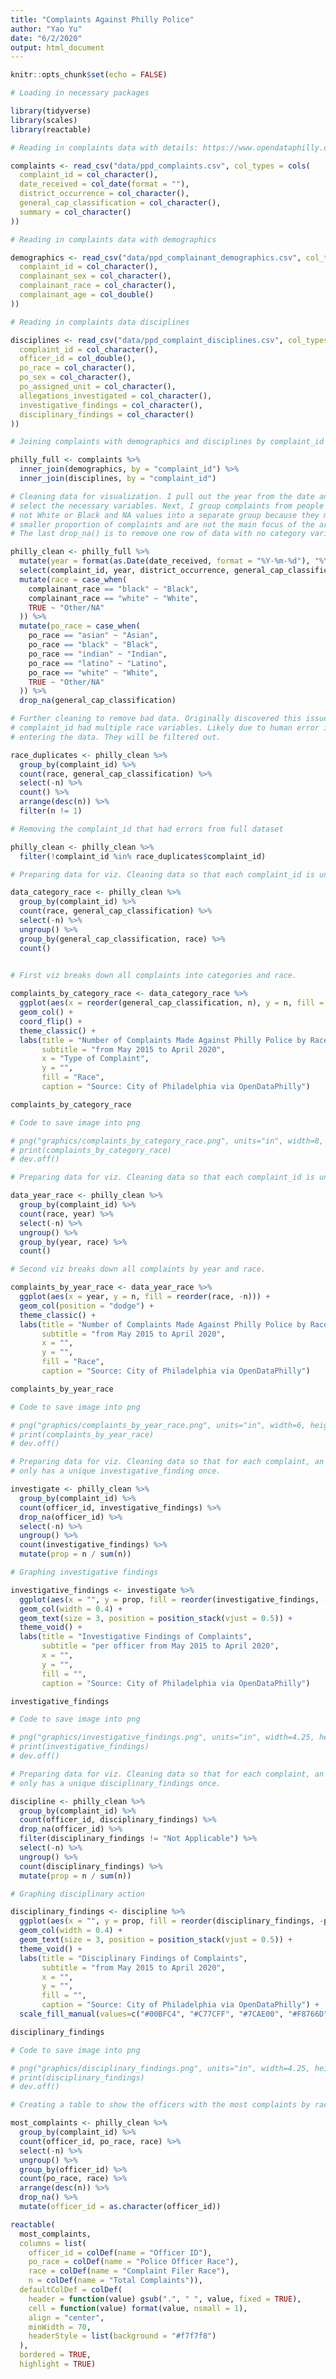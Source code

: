 ```yaml
---
title: "Complaints Against Philly Police"
author: "Yao Yu"
date: "6/2/2020"
output: html_document
---
```


```r
knitr::opts_chunk$set(echo = FALSE)

# Loading in necessary packages

library(tidyverse)
library(scales)
library(reactable)

# Reading in complaints data with details: https://www.opendataphilly.org/dataset/police-complaints

complaints <- read_csv("data/ppd_complaints.csv", col_types = cols(
  complaint_id = col_character(),
  date_received = col_date(format = ""),
  district_occurrence = col_character(),
  general_cap_classification = col_character(),
  summary = col_character()
))

# Reading in complaints data with demographics

demographics <- read_csv("data/ppd_complainant_demographics.csv", col_types = cols(
  complaint_id = col_character(),
  complainant_sex = col_character(),
  complainant_race = col_character(),
  complainant_age = col_double()
))

# Reading in complaints data disciplines

disciplines <- read_csv("data/ppd_complaint_disciplines.csv", col_types = cols(
  complaint_id = col_character(),
  officer_id = col_double(),
  po_race = col_character(),
  po_sex = col_character(),
  po_assigned_unit = col_character(),
  allegations_investigated = col_character(),
  investigative_findings = col_character(),
  disciplinary_findings = col_character()
))

# Joining complaints with demographics and disciplines by complaint_id

philly_full <- complaints %>%
  inner_join(demographics, by = "complaint_id") %>%
  inner_join(disciplines, by = "complaint_id")

```

```r

# Cleaning data for visualization. I pull out the year from the date and then
# select the necessary variables. Next, I group complaints from people that are
# not White or Black and NA values into a separate group because they make up a
# smaller proportion of complaints and are not the main focus of the article.
# The last drop_na() is to remove one row of data with no category variable.

philly_clean <- philly_full %>%
  mutate(year = format(as.Date(date_received, format = "%Y-%m-%d"), "%Y")) %>%
  select(complaint_id, year, district_occurrence, general_cap_classification, complainant_race, investigative_findings, disciplinary_findings, officer_id, po_race) %>%
  mutate(race = case_when(
    complainant_race == "black" ~ "Black",
    complainant_race == "white" ~ "White",
    TRUE ~ "Other/NA"
  )) %>%
  mutate(po_race = case_when(
    po_race == "asian" ~ "Asian",
    po_race == "black" ~ "Black",
    po_race == "indian" ~ "Indian",
    po_race == "latino" ~ "Latino",
    po_race == "white" ~ "White",
    TRUE ~ "Other/NA"
  )) %>% 
  drop_na(general_cap_classification)

# Further cleaning to remove bad data. Originally discovered this issue where
# complaint_id had multiple race variables. Likely due to human error in
# entering the data. They will be filtered out.

race_duplicates <- philly_clean %>%
  group_by(complaint_id) %>%
  count(race, general_cap_classification) %>% 
  select(-n) %>% 
  count() %>% 
  arrange(desc(n)) %>% 
  filter(n != 1)

# Removing the complaint_id that had errors from full dataset

philly_clean <- philly_clean %>% 
  filter(!complaint_id %in% race_duplicates$complaint_id)

```

```r

# Preparing data for viz. Cleaning data so that each complaint_id is unique.

data_category_race <- philly_clean %>%
  group_by(complaint_id) %>%
  count(race, general_cap_classification) %>% 
  select(-n) %>% 
  ungroup() %>% 
  group_by(general_cap_classification, race) %>% 
  count()
  

# First viz breaks down all complaints into categories and race.

complaints_by_category_race <- data_category_race %>%
  ggplot(aes(x = reorder(general_cap_classification, n), y = n, fill = reorder(race, -n))) +
  geom_col() +
  coord_flip() +
  theme_classic() +
  labs(title = "Number of Complaints Made Against Philly Police by Race",
       subtitle = "from May 2015 to April 2020",
       x = "Type of Complaint",
       y = "",
       fill = "Race",
       caption = "Source: City of Philadelphia via OpenDataPhilly")

complaints_by_category_race

# Code to save image into png

# png("graphics/complaints_by_category_race.png", units="in", width=8, height=5, res=300)
# print(complaints_by_category_race)
# dev.off()

```

```r

# Preparing data for viz. Cleaning data so that each complaint_id is unique.

data_year_race <- philly_clean %>%
  group_by(complaint_id) %>%
  count(race, year) %>% 
  select(-n) %>% 
  ungroup() %>% 
  group_by(year, race) %>% 
  count()

# Second viz breaks down all complaints by year and race.

complaints_by_year_race <- data_year_race %>% 
  ggplot(aes(x = year, y = n, fill = reorder(race, -n))) +
  geom_col(position = "dodge") +
  theme_classic() +
  labs(title = "Number of Complaints Made Against Philly Police by Race",
       subtitle = "from May 2015 to April 2020",
       x = "",
       y = "",
       fill = "Race",
       caption = "Source: City of Philadelphia via OpenDataPhilly")

complaints_by_year_race

# Code to save image into png

# png("graphics/complaints_by_year_race.png", units="in", width=6, height=4, res=300)
# print(complaints_by_year_race)
# dev.off()

```

```r

# Preparing data for viz. Cleaning data so that for each complaint, an officer
# only has a unique investigative_finding once.

investigate <- philly_clean %>%
  group_by(complaint_id) %>%
  count(officer_id, investigative_findings) %>% 
  drop_na(officer_id) %>%
  select(-n) %>% 
  ungroup() %>% 
  count(investigative_findings) %>% 
  mutate(prop = n / sum(n))

# Graphing investigative findings

investigative_findings <- investigate %>%
  ggplot(aes(x = "", y = prop, fill = reorder(investigative_findings, -prop), label = paste(n, percent(prop), sep=" | "))) +
  geom_col(width = 0.4) +
  geom_text(size = 3, position = position_stack(vjust = 0.5)) +
  theme_void() +
  labs(title = "Investigative Findings of Complaints",
       subtitle = "per officer from May 2015 to April 2020",
       x = "",
       y = "",
       fill = "",
       caption = "Source: City of Philadelphia via OpenDataPhilly")

investigative_findings

# Code to save image into png

# png("graphics/investigative_findings.png", units="in", width=4.25, height=5, res=300)
# print(investigative_findings)
# dev.off()
```

```r

# Preparing data for viz. Cleaning data so that for each complaint, an officer
# only has a unique disciplinary_findings once.

discipline <- philly_clean %>%
  group_by(complaint_id) %>%
  count(officer_id, disciplinary_findings) %>% 
  drop_na(officer_id) %>%
  filter(disciplinary_findings != "Not Applicable") %>% 
  select(-n) %>% 
  ungroup() %>% 
  count(disciplinary_findings) %>% 
  mutate(prop = n / sum(n))

# Graphing disciplinary action

disciplinary_findings <- discipline %>%
  ggplot(aes(x = "", y = prop, fill = reorder(disciplinary_findings, -prop), label = paste(n, percent(prop), sep=" | "))) +
  geom_col(width = 0.4) +
  geom_text(size = 3, position = position_stack(vjust = 0.5)) +
  theme_void() +
  labs(title = "Disciplinary Findings of Complaints",
       subtitle = "from May 2015 to April 2020",
       x = "",
       y = "",
       fill = "",
       caption = "Source: City of Philadelphia via OpenDataPhilly") +
  scale_fill_manual(values=c("#00BFC4", "#C77CFF", "#7CAE00", "#F8766D"))

disciplinary_findings

# Code to save image into png

# png("graphics/disciplinary_findings.png", units="in", width=4.25, height=5, res=300)
# print(disciplinary_findings)
# dev.off()
```

```r

# Creating a table to show the officers with the most complaints by race

most_complaints <- philly_clean %>%
  group_by(complaint_id) %>%
  count(officer_id, po_race, race) %>% 
  select(-n) %>% 
  ungroup() %>% 
  group_by(officer_id) %>%
  count(po_race, race) %>%
  arrange(desc(n)) %>%
  drop_na() %>% 
  mutate(officer_id = as.character(officer_id))

reactable(
  most_complaints, 
  columns = list(
    officer_id = colDef(name = "Officer ID"),
    po_race = colDef(name = "Police Officer Race"),
    race = colDef(name = "Complaint Filer Race"),
    n = colDef(name = "Total Complaints")),
  defaultColDef = colDef(
    header = function(value) gsub(".", " ", value, fixed = TRUE),
    cell = function(value) format(value, nsmall = 1),
    align = "center",
    minWidth = 70,
    headerStyle = list(background = "#f7f7f8")
  ),
  bordered = TRUE,
  highlight = TRUE)

```

